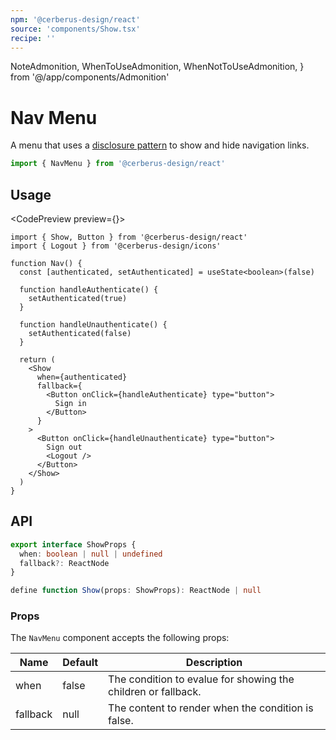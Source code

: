 ```yaml
---
npm: '@cerberus-design/react'
source: 'components/Show.tsx'
recipe: ''
---
```


  NoteAdmonition,
  WhenToUseAdmonition,
  WhenNotToUseAdmonition,
} from '@/app/components/Admonition'

# Nav Menu

A menu that uses a [disclosure pattern](https://www.w3.org/WAI/ARIA/apg/patterns/disclosure/) to show and hide navigation links.

```ts
import { NavMenu } from '@cerberus-design/react'
```

<WhenToUseAdmonition description="When you need display a list of navigation links that show/hide when a button is clicked." />

## Usage

<NoteAdmonition description="Always place the NavMenu as a child to a nav JSX element. This ensure's your NavMenu will be fully accessible." />

<CodePreview preview={<ShowPreview />}>
```tsx title="nav.tsx"
import { Show, Button } from '@cerberus-design/react'
import { Logout } from '@cerberus-design/icons'

function Nav() {
  const [authenticated, setAuthenticated] = useState<boolean>(false)

  function handleAuthenticate() {
    setAuthenticated(true)
  }

  function handleUnauthenticate() {
    setAuthenticated(false)
  }

  return (
    <Show
      when={authenticated}
      fallback={
        <Button onClick={handleAuthenticate} type="button">
          Sign in
        </Button>
      }
    >
      <Button onClick={handleUnauthenticate} type="button">
        Sign out
        <Logout />
      </Button>
    </Show>
  )
}
```
</CodePreview>

<WhenNotToUseAdmonition description="If you need to display a list of actions, use the ActionMenu family." />

## API

```ts showLineNumbers=false
export interface ShowProps {
  when: boolean | null | undefined
  fallback?: ReactNode
}

define function Show(props: ShowProps): ReactNode | null
```

### Props

The `NavMenu` component accepts the following props:

| Name     | Default | Description                                                   |
| -------- | ------- | ------------------------------------------------------------- |
| when     | false   | The condition to evalue for showing the children or fallback. |
| fallback | null    | The content to render when the condition is false.            |
